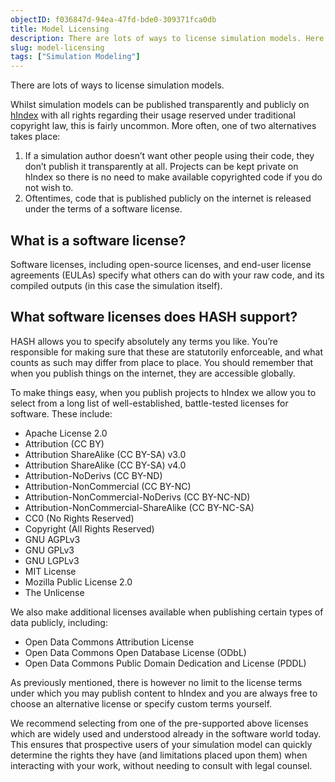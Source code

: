 ```yaml
---
objectID: f036847d-94ea-47fd-bde0-309371fca0db
title: Model Licensing
description: There are lots of ways to license simulation models. Here we outline some key considerations and things to be aware of.
slug: model-licensing
tags: ["Simulation Modeling"]
---
```


There are lots of ways to license simulation models.

Whilst simulation models can be published transparently and publicly on [hIndex](https://hash.ai/platform/index) with all rights regarding their usage reserved under traditional copyright law, this is fairly uncommon. More often, one of two alternatives takes place:

1.  If a simulation author doesn’t want other people using their code, they don’t publish it transparently at all. Projects can be kept private on hIndex so there is no need to make available copyrighted code if you do not wish to.
2.  Oftentimes, code that is published publicly on the internet is released under the terms of a software license.

## What is a software license?

Software licenses, including open-source licenses, and end-user license agreements (EULAs) specify what others can do with your raw code, and its compiled outputs (in this case the simulation itself).

## What software licenses does HASH support?

HASH allows you to specify absolutely any terms you like. You’re responsible for making sure that these are statutorily enforceable, and what counts as such may differ from place to place. You should remember that when you publish things on the internet, they are accessible globally.

To make things easy, when you publish projects to hIndex we allow you to select from a long list of well-established, battle-tested licenses for software. These include:

*   Apache License 2.0
*   Attribution (CC BY)
*   Attribution ShareAlike (CC BY-SA) v3.0
*   Attribution ShareAlike (CC BY-SA) v4.0
*   Attribution-NoDerivs (CC BY-ND)
*   Attribution-NonCommercial (CC BY-NC)
*   Attribution-NonCommercial-NoDerivs (CC BY-NC-ND)
*   Attribution-NonCommercial-ShareAlike (CC BY-NC-SA)
*   CC0 (No Rights Reserved)
*   Copyright (All Rights Reserved)
*   GNU AGPLv3
*   GNU GPLv3
*   GNU LGPLv3
*   MIT License
*   Mozilla Public License 2.0
*   The Unlicense

We also make additional licenses available when publishing certain types of data publicly, including:

*   Open Data Commons Attribution License
*   Open Data Commons Open Database License (ODbL)
*   Open Data Commons Public Domain Dedication and License (PDDL)

As previously mentioned, there is however no limit to the license terms under which you may publish content to hIndex and you are always free to choose an alternative license or specify custom terms yourself.

We recommend selecting from one of the pre-supported above licenses which are widely used and understood already in the software world today. This ensures that prospective users of your simulation model can quickly determine the rights they have (and limitations placed upon them) when interacting with your work, without needing to consult with legal counsel.
